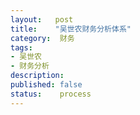 ```yaml
---
layout:   post
title:    "吴世农财务分析体系"
category:  财务
tags:     
- 吴世农
- 财务分析
description: 
published: false
status:    process
---
```




